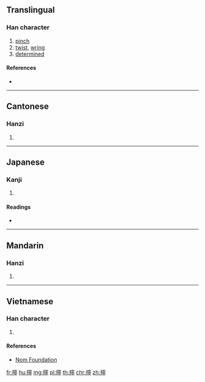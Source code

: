 {{also|拧}}
==Translingual==

===Han character===
{{Han char|rn=64|rad=手|as=14|sn=17|four=53021|canj=QJPN|ids=⿰扌寧}}

# [[pinch]]
# [[twist]], [[wring]]
# [[determined]]

====References====
* {{Han ref|kx=0460.300|dkj=12883|dj=0810.050|hdz=31977.040|uh=64F0|ud=25840|bh=C0BE|bd=49342}}

----

==Cantonese==

===Hanzi===
{{yue-hanzi|jyut=[[ling2]], [[ling6]], [[ning4]], [[ning6]]|y=ling2, ling6, ning4, ning6|sim=拧}}

# {{defn|lang=yue|sort=手14}}

----

==Japanese==

===Kanji===
{{ja-kanji|grade=|rs=手14}}

# {{defn|lang=ja|sort=手14}}

====Readings====
* {{ja-readings|on=[[どう]] (dō), [[にょう]] (nyō)|kun=[[みだれる]] (midareru)}}

----

==Mandarin==

===Hanzi===
{{cmn-hanzi|sim=拧|pin=[[níng]] ([[ning2]])|wg=ning<sup>2</sup>}}

# {{defn|lang=cmn|sort=手14}}

----

==Vietnamese==

===Han character===
{{vi-readings|rs=手14|hanviet=ninh}}

# {{defn|lang=vi|sort=手14}}

====References====
* [http://nomfoundation.org/common/nom_details.php?codepoint=64f0 Nom Foundation]

[[fr:擰]]
[[hu:擰]]
[[mg:擰]]
[[pl:擰]]
[[th:擰]]
[[chr:擰]]
[[zh:擰]]